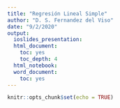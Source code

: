 ```yaml
---
title: "Regresión Lineal Simple"
author: "D. S. Fernandez del Viso"
date: "9/2/2020"
output: 
  ioslides_presentation:  
  html_document:
    toc: yes
    toc_depth: 4
  html_notebook:
  word_document:
    toc: yes
---
```


```r
knitr::opts_chunk$set(echo = TRUE)
```

